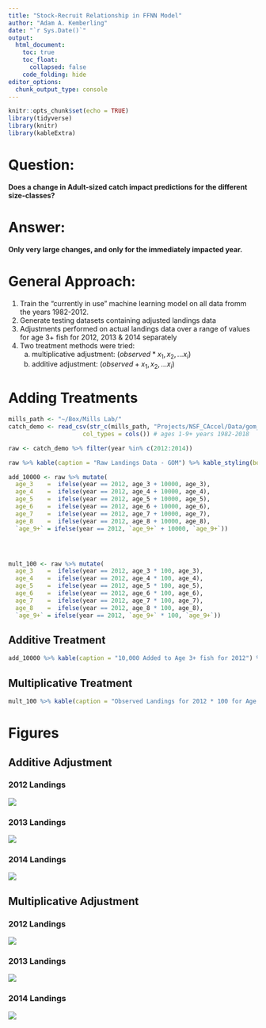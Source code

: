 ```yaml
---
title: "Stock-Recruit Relationship in FFNN Model"
author: "Adam A. Kemberling"
date: "`r Sys.Date()`"
output: 
  html_document:
    toc: true
    toc_float:
      collapsed: false
    code_folding: hide
editor_options: 
  chunk_output_type: console
---
```


```r
knitr::opts_chunk$set(echo = TRUE)
library(tidyverse)
library(knitr)
library(kableExtra)
```

# Question: 

**Does a change in Adult-sized catch impact predictions for the different size-classes?**

# Answer: 

**Only very large changes, and only for the immediately impacted year.**

# General Approach:

 1. Train the "currently in use" machine learning model on all data fromm the years 1982-2012.    
 2. Generate testing datasets containing adjusted landings data   
 3. Adjustments performed on actual landings data over a range of values for age 3+ fish for 2012, 2013 & 2014 separately
 4. Two treatment methods were tried:   
    a. multiplicative adjustment: $(observed * x_1, x_2, ... x_i)$    
    b. additive adjustment: $(observed + x_1, x_2, ... x_i)$   
 
 
# Adding Treatments {.tabset}

```r
mills_path <- "~/Box/Mills Lab/"
catch_demo <- read_csv(str_c(mills_path, "Projects/NSF_CAccel/Data/gom_catch_at_age_19.csv"), 
                     col_types = cols()) # ages 1-9+ years 1982-2018

raw <- catch_demo %>% filter(year %in% c(2012:2014))

raw %>% kable(caption = "Raw Landings Data - GOM") %>% kable_styling(bootstrap_options = "striped")

add_10000 <- raw %>% mutate(
  age_3    =  ifelse(year == 2012, age_3 + 10000, age_3),
  age_4    =  ifelse(year == 2012, age_4 + 10000, age_4),
  age_5    =  ifelse(year == 2012, age_5 + 10000, age_5),
  age_6    =  ifelse(year == 2012, age_6 + 10000, age_6),
  age_7    =  ifelse(year == 2012, age_7 + 10000, age_7),
  age_8    =  ifelse(year == 2012, age_8 + 10000, age_8),
  `age_9+` = ifelse(year == 2012, `age_9+` + 10000, `age_9+`))




mult_100 <- raw %>% mutate(
  age_3    =  ifelse(year == 2012, age_3 * 100, age_3),
  age_4    =  ifelse(year == 2012, age_4 * 100, age_4),
  age_5    =  ifelse(year == 2012, age_5 * 100, age_5),
  age_6    =  ifelse(year == 2012, age_6 * 100, age_6),
  age_7    =  ifelse(year == 2012, age_7 * 100, age_7),
  age_8    =  ifelse(year == 2012, age_8 * 100, age_8),
  `age_9+` = ifelse(year == 2012, `age_9+` * 100, `age_9+`))


```




## Additive Treatment

```r
add_10000 %>% kable(caption = "10,000 Added to Age 3+ fish for 2012") %>% kable_styling(bootstrap_options = "striped")
```

## Multiplicative Treatment

```r
mult_100 %>% kable(caption = "Observed Landings for 2012 * 100 for Age 3+ Fish") %>% kable_styling(bootstrap_options = "striped")
```

 
 
# Figures {.tabset .tabset-pills}


## Additive Adjustment {.tabset}

### 2012 Landings

![](add_12.png)

### 2013 Landings

![](add_13.png)

### 2014 Landings

![](add_14.png)


## Multiplicative Adjustment {.tabset}

### 2012 Landings
![](mult_12.png)

### 2013 Landings
![](mult_13.png)

### 2014 Landings

![](mult_14.png)
